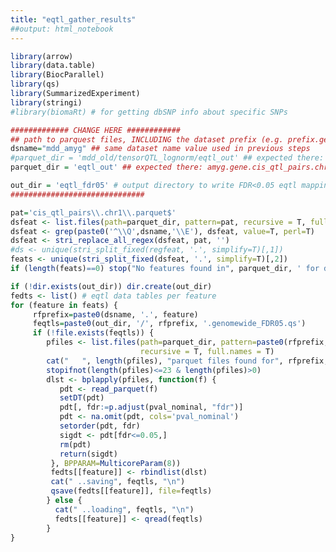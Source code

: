 ```yaml
---
title: "eqtl_gather_results"
##output: html_notebook
---
```



```r
library(arrow)
library(data.table)
library(BiocParallel)
library(qs)
library(SummarizedExperiment)
library(stringi)
#library(biomaRt) # for getting dbSNP info about specific SNPs
```

```r
############# CHANGE HERE ############
## path to parquest files, INCLUDING the dataset prefix (e.g. prefix.gene.cis_qtl_pairs.chr1.parquet)
dsname="mdd_amyg" ## same dataset name value used in previous steps
#parquet_dir = 'mdd_old/tensorQTL_lognorm/eqtl_out' ## expected there: amyg.gene.cis_qtl_pairs.chr1.parquet
parquet_dir = 'eqtl_out' ## expected there: amyg.gene.cis_qtl_pairs.chr1.parquet

out_dir = 'eqtl_fdr05' # output directory to write FDR<0.05 eqtl mappings
##############################

pat='cis_qtl_pairs\\.chr1\\.parquet$'
dsfeat <- list.files(path=parquet_dir, pattern=pat, recursive = T, full.names = F)
dsfeat <- grep(paste0('^\\Q',dsname,'\\E'), dsfeat, value=T, perl=T)
dsfeat <- stri_replace_all_regex(dsfeat, pat, '')
#ds <- unique(stri_split_fixed(regfeat, '.', simplify=T)[,1])
feats <- unique(stri_split_fixed(dsfeat, '.', simplify=T)[,2])
if (length(feats)==0) stop("No features found in", parquet_dir, ' for dataset prefix: ', dsname)
```

```r
if (!dir.exists(out_dir)) dir.create(out_dir)
fedts <- list() # eqtl data tables per feature
for (feature in feats) {
     rfprefix=paste0(dsname, '.', feature)
     feqtls=paste0(out_dir, '/', rfprefix, '.genomewide_FDR05.qs')
     if (!file.exists(feqtls)) {
        pfiles <- list.files(path=parquet_dir, pattern=paste0(rfprefix,'\\.cis_qtl_pairs.chr\\d+\\.parquet$'),
                             recursive = T, full.names = T)
        cat("   ", length(pfiles), "parquet files found for", rfprefix, "\n")
        stopifnot(length(pfiles)<=23 & length(pfiles)>0)
        dlst <- bplapply(pfiles, function(f) {
           pdt <- read_parquet(f)
           setDT(pdt)
           pdt[, fdr:=p.adjust(pval_nominal, "fdr")]
           pdt <- na.omit(pdt, cols='pval_nominal')
           setorder(pdt, fdr)
           sigdt <- pdt[fdr<=0.05,]
           rm(pdt)
           return(sigdt)
         }, BPPARAM=MulticoreParam(8))
         fedts[[feature]] <- rbindlist(dlst)
         cat(" ..saving", feqtls, "\n")
         qsave(fedts[[feature]], file=feqtls)
        } else {
          cat(" ..loading", feqtls, "\n")
          fedts[[feature]] <- qread(feqtls)
        }
}
```



